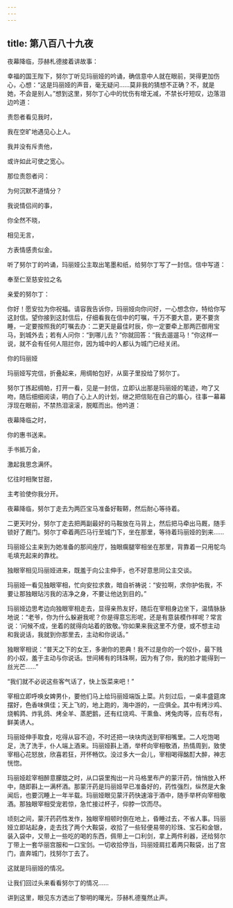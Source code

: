 ```yaml
---
---
---
```

title: 第八百八十九夜
---






夜幕降临，莎赫札德接着讲故事：





幸福的国王陛下，努尔丁听见玛丽娅的吟诵，确信意中人就在眼前，哭得更加伤心，心想：“这是玛丽娅的声音，毫无疑问……莫非我的猜想不正确？不，就是她，不会是别人。”想到这里，努尔丁心中的忧伤有增无减，不禁长吁短叹，边落泪边吟道：


责怨者看见我时，

我在空旷地遇见心上人。

我并没有斥责他，

或许如此可使之宽心。

那位责怨者问：

为何沉默不道情分？

我说情侣间的事，

你全然不晓，

相见无言，

方表情感贵似金。



听了努尔丁的吟诵，玛丽娅公主取出笔墨和纸，给努尔丁写了一封信。信中写道：


奉至仁至慈安拉之名

亲爱的努尔丁：

你好！愿安拉为你祝福。请容我告诉你，玛丽娅向你问好，一心想念你，特给你写这封信。望你接到这封信后，仔细看我在信中的叮嘱，千万不要大意，更不要贪睡，一定要按照我的叮嘱去办：二更天是最佳时辰，你一定要牵上那两匹御用宝马，到城外去；若有人问你：“到哪儿去？”你就回答：“我去遛遛马！”你这样一说，就不会有任何人阻拦你，因为城中的人都认为城门已经关闭。

你的玛丽娅



玛丽娅写完信，折叠起来，用绸帕包好，从窗子里投给了努尔丁。

努尔丁拣起绸帕，打开一看，见是一封信，立即认出那是玛丽娅的笔迹，吻了又吻，随后细细阅读，明白了心上人的计划，继之把信贴在自己的眉心，往事一幕幕浮现在眼前，不禁热泪滚滚，脱眶而出。他吟道：


夜幕降临之时，

你的惠书送来。

手书抵万金，

激起我思念满怀。

忆往时相聚甘甜，

主考验使你我分开。



夜幕降临，努尔丁走去为两匹宝马准备好鞍鞯，然后耐心等待着。

二更天时分，努尔丁走去把两副最好的马鞍放在马背上，然后把马牵出马厩，随手锁好了厩门。努尔丁牵着两匹马行至城门下，坐在那里，等待着玛丽娅的到来……

玛丽娅公主来到为她准备的那间座厅，独眼瘸腿宰相坐在那里，背靠着一只用鸵鸟毛填充起来的靠枕。

独眼宰相见玛丽娅进来，既羞于向公主伸手，也不好意思同公主交谈。

玛丽娅一看见独眼宰相，忙向安拉求救，暗自祈祷说：“安拉啊，求你护佑我，不要让那独眼玷污我的洁净之身，不要让他达到目的。”

玛丽娅边思考边向独眼宰相走去，显得亲热友好，随后在宰相身边坐下，温情脉脉地说：“老爷，你为什么躲避我呢？你是得意忘形呢，还是有意装模作样呢？常言说：‘问候不成，坐着的就得向站着的致敬。’你如果来我这里不方便，或不想主动和我说话，我就到你那里去，主动和你说话。”

独眼宰相说：“普天之下的女王，多谢你的恩典！我不过是你的一个奴仆，最下贱的小奴，羞于主动与你说话。世间稀有的玮珠啊，因为有了你，我的脸才能得到一丝光芒……”

“我们就不必说这些客气话了，快上饭菜来吧！”

宰相立即呼唤女婢男仆，要他们马上给玛丽娅端饭上菜。片刻过后，一桌丰盛筵席摆好，色香味俱佳；天上飞的，地上跑的，海中游的，一应俱全。其中有烤沙鸡、烧鹌鹑、炸乳鸽、烤全羊、蒸肥鹅，还有红烧鸡、干熏鱼、烤兔肉等，应有尽有，鲜美诱人。

玛丽娅伸手取食，吃得从容不迫，不时还把一块块肉送到宰相嘴里。二人吃饱喝足，洗了洗手，仆人端上酒来。玛丽娅斟上酒，举杯向宰相敬酒，热情周到，致使宰相心花怒放，欣喜若狂，开怀畅饮。没过多大一会儿，宰相喝得酩酊大醉，神志恍惚。

玛丽娅趁宰相醉意朦胧之时，从口袋里掏出一片马格里布产的蒙汗药，悄悄放入杯中，随即斟上一满杯酒。那蒙汗药是玛丽娅早已准备好的，药性强烈，纵然是大象闻后，也要沉睡上一年半载。玛丽娅眼见蒙汗药快速溶于酒中，随手举杯向宰相敬酒。那独眼宰相受宠若惊，急忙接过杯子，仰脖一饮而尽。

顷刻之间，蒙汗药药性发作，独眼宰相顿时倒在地上，昏睡过去，不省人事。玛丽娅立即站起身，走去找了两个大鞍袋，收拾了一些轻便易带的珍珠、宝石和金银，装入袋中，又带上一些吃的喝的东西，佩带上一口利剑，拿上两件利器，还给努尔丁带上一套华丽宫服和一口宝剑。一切收拾停当，玛丽娅肩扛着两只鞍袋，出了宫门，直奔城门，找努尔丁去了。

这就是玛丽娅的情况。

让我们回过头来看看努尔丁的情况……





讲到这里，眼见东方透出了黎明的曙光，莎赫札德戛然止声。